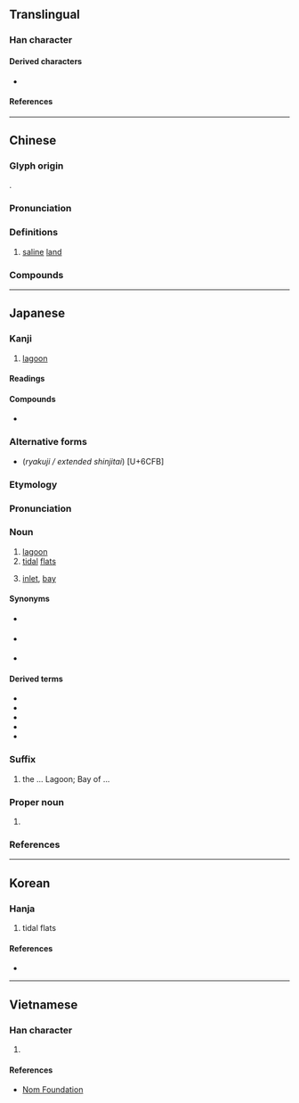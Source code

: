 {{character info/new}}
==Translingual==

===Han character===
{{Han char|rn=85|rad=水|as=12|sn=15|four=37127|canj=EHXF|ids=⿰氵舄}}

====Derived characters====
* {{l|mul|[[𧂙]]}}

====References====
{{Han ref|kx=0649.160|dkj=18247|dj=1059.100|hdz=31743.090|uh=6F5F}}

----

==Chinese==
{{zh-forms}}

===Glyph origin===
{{Han etym}}
{{Han compound|水|舄|ls=psc|c1=s|c2=p}}.

===Pronunciation===
{{zh-pron
|m=xì
|c=sik1
|mc=y
|oc=y
|cat=n
}}

===Definitions===
{{zh-hanzi}}

# [[saline]] [[land]]

===Compounds===
{{zh-der|潟滷|潟鹵|新潟|潟湖|鹹潟}}

----

==Japanese==

===Kanji===
{{ja-kanji|grade=c|rs=水12}}

# [[lagoon]]

====Readings====
{{ja-readings
|goon=しゃく<しやく
|kanon=せき
|kun=かた-
}}

====Compounds====
* {{ja-r|潟%湖|せき%こ}}

===Alternative forms===
* (''ryakuji / extended shinjitai'') {{ja-l|泻}} [U+6CFB]

===Etymology===
{{ja-kanjitab|かた|yomi=k}}
{{rfe|ja}}

===Pronunciation===
{{ja-pron|y=k|かた|acc=2|acc_ref=DJR}}

===Noun===
{{ja-noun|かた}}

# [[lagoon]]
# [[tidal]] [[flat]]s
# {{lb|ja|historical|sort=かた}} [[inlet]], [[bay]]

====Synonyms====
* {{sense|lagoon}} {{ja-r|ラグーン}}
* {{sense|tidal flat}} {{ja-r|干%潟|ひ%がた}}
* {{sense|inlet}} {{ja-r|入り江|いりえ}}

====Derived terms====
{{der-top}}
* {{ja-r|明石%潟|アカシ%ガタ}}
* {{ja-r|潮%干%潟|しお%ひ%-がた|[[ebb tide]] [[beach]]}}
* {{ja-r|難波%潟|^なにわ%-がた}}
* {{ja-r|新潟|^にいがた}}
* {{ja-r|八郎%潟|^はちろう%-がた}}
{{der-bottom}}

===Suffix===
{{ja-pos|suffix|がた}}

# the ... Lagoon; Bay of ...

===Proper noun===
{{ja-pos|proper|がた}}

# {{surname|ja|sort=かた}}

===References===
<references/>

----

==Korean==

===Hanja===
{{ko-hanja|hangeul=[[석]]|rv=seok|mr=sŏk|y=sek|eumhun=개펄|ehrv=gaepeol|ehmr=kaep'ǒl|ehy=}}

# tidal flats

====References====
* {{Hanja ref|nav=10000}}

----

==Vietnamese==

===Han character===
{{vi-hantu|rs=水12|[[tích]]}}

# {{rfdef|vi|sort=水12}}

====References====
*[http://nomfoundation.org/common/nom_details.php?codepoint=6f5f Nom Foundation]